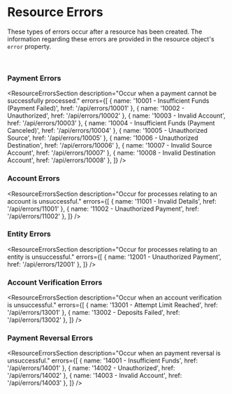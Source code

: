 
# Resource Errors
These types of errors occur after a resource has been created. The information regarding
these errors are provided in the resource object's `error` property.

<br />

### Payment Errors
<ResourceErrorsSection
  description="Occur when a payment cannot be successfully processed."
  errors={[
    { name: '10001 - Insufficient Funds (Payment Failed)', href: '/api/errors/10001' },
    { name: '10002 - Unauthorized', href: '/api/errors/10002' },
    { name: '10003 - Invalid Account', href: '/api/errors/10003' },
    { name: '10004 - Insufficient Funds (Payment Canceled)', href: '/api/errors/10004' },
    { name: '10005 - Unauthorized Source', href: '/api/errors/10005' },
    { name: '10006 - Unauthorized Destination', href: '/api/errors/10006' },
    { name: '10007 - Invalid Source Account', href: '/api/errors/10007' },
    { name: '10008 - Invalid Destination Account', href: '/api/errors/10008' },
  ]} />

### Account Errors
<ResourceErrorsSection
  description="Occur for processes relating to an account is unsuccessful."
  errors={[
    { name: '11001 - Invalid Details', href: '/api/errors/11001' },
    { name: '11002 - Unauthorized Payment', href: '/api/errors/11002' },
  ]} />

### Entity Errors
<ResourceErrorsSection
  description="Occur for processes relating to an entity is unsuccessful."
  errors={[
    { name: '12001 - Unauthorized Payment', href: '/api/errors/12001' },
  ]} />

### Account Verification Errors
<ResourceErrorsSection
  description="Occur when an account verification is unsuccessful."
  errors={[
    { name: '13001 - Attempt Limit Reached', href: '/api/errors/13001' },
    { name: '13002 - Deposits Failed', href: '/api/errors/13002' },
  ]} />

### Payment Reversal Errors
<ResourceErrorsSection
  description="Occur when an payment reversal is unsuccessful."
  errors={[
    { name: '14001 - Insufficient Funds', href: '/api/errors/14001' },
    { name: '14002 - Unauthorized', href: '/api/errors/14002' },
    { name: '14003 - Invalid Account', href: '/api/errors/14003' },
  ]} />
